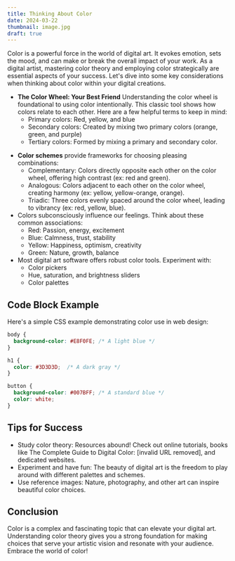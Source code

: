 ```yaml
---
title: Thinking About Color
date: 2024-03-22
thumbnail: image.jpg
draft: true
---
```


Color is a powerful force in the world of digital art. It evokes emotion, sets the mood, and can make or break the overall impact of your work. As a digital artist, mastering color theory and employing color strategically are essential aspects of your success.  Let's dive into some key considerations when thinking about color within your digital creations.

- **The Color Wheel: Your Best Friend** Understanding the color wheel is foundational to using color intentionally. This classic tool shows how colors relate to each other. Here are a few helpful terms to keep in mind:
  - Primary colors: Red, yellow, and blue
  - Secondary colors: Created by mixing two primary colors (orange, green, and purple)
  - Tertiary colors: Formed by mixing a primary and secondary color.

<ContentImg src="colorwheel.jpg" alt="Something" dir="journal" />

- **Color schemes** provide frameworks for choosing pleasing combinations:
  - Complementary: Colors directly opposite each other on the color wheel, offering high contrast (ex: red and green).
  - Analogous: Colors adjacent to each other on the color wheel, creating harmony (ex: yellow, yellow-orange, orange).
  - Triadic: Three colors evenly spaced around the color wheel, leading to vibrancy (ex: red, yellow, blue).
- Colors subconsciously influence our feelings. Think about these common associations:
  - Red: Passion, energy, excitement
  - Blue: Calmness, trust, stability
  - Yellow: Happiness, optimism, creativity
  - Green: Nature, growth, balance
- Most digital art software offers robust color tools. Experiment with:
  - Color pickers
  - Hue, saturation, and brightness sliders
  - Color palettes

## Code Block Example
Here's a simple CSS example demonstrating color use in web design:

```css
body {
  background-color: #E8F0FE; /* A light blue */
}

h1 {
  color: #3D3D3D;  /* A dark gray */
}

button {
  background-color: #007BFF; /* A standard blue */
  color: white;  
}
```

## Tips for Success
- Study color theory: Resources abound! Check out online tutorials, books like The Complete Guide to Digital Color: [invalid URL removed], and dedicated websites.
- Experiment and have fun: The beauty of digital art is the freedom to play around with different palettes and schemes.
- Use reference images: Nature, photography, and other art can inspire beautiful color choices.

## Conclusion
Color is a complex and fascinating topic that can elevate your digital art. Understanding color theory gives you a strong foundation for making choices that serve your artistic vision and resonate with your audience. Embrace the world of color!